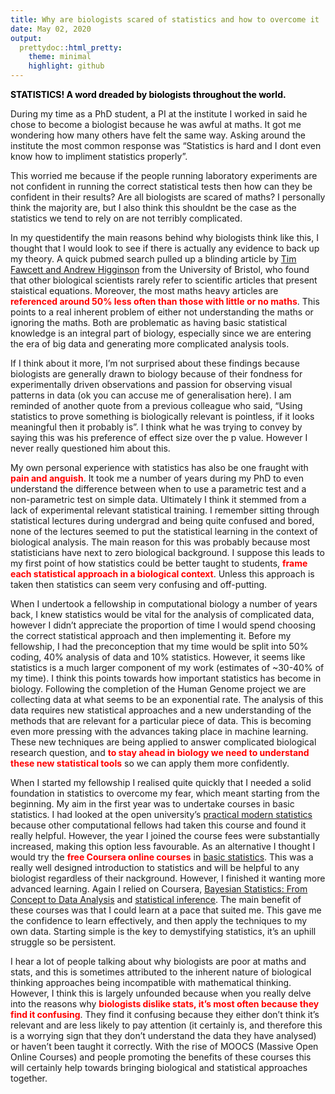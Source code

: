 ```yaml
---
title: Why are biologists scared of statistics and how to overcome it
date: May 02, 2020
output: 
  prettydoc::html_pretty:
    theme: minimal
    highlight: github
---
```


<b style=color:black;>STATISTICS! A word dreaded by biologists throughout the world.</b>

During my time as a PhD student, a PI at the institute I worked in said he chose to become a biologist because he was awful at maths. It got me wondering how many others have felt the same way. Asking around the institute the most common response was "Statistics is hard and I dont even know how to impliment statistics properly". 

This worried me because if the people running laboratory experiments are not confident in running the correct statistical tests then how can they be confident in their results? Are all biologists are scared of maths? I personally think the majority are, but I also think this shouldnt be the case as the statistics we tend to rely on are not terribly complicated. 

In my questidentify the main reasons behind why biologists think like this, I thought that I would look to see if there is actually any evidence to back up my theory. A quick pubmed search pulled up a blinding article by <a href="http://www.pnas.org/content/109/29/11735.abstract">Tim Fawcett and Andrew Higginson</a>  from the University of Bristol, who found that other biological scientists rarely refer to scientific articles that present staistical equations. Moreover, the most maths heavy articles are <b style=color:red;>referenced around 50% less often than those with little or no maths</b>. This points to a real inherent problem of either not understanding the maths or ignoring the maths. Both are problematic as having basic statistical knowledge is an integral part of biology, especially since we are entering the era of big data and generating more complicated analysis tools.

If I think about it more, I’m not surprised about these findings because biologists are generally drawn to biology because of their fondness for experimentally driven observations and passion for observing visual patterns in data (ok you can accuse me of generalisation here). I am reminded of another quote from a previous colleague who said, “Using statistics to prove something is biologically relevant is pointless, if it looks meaningful then it probably is”. I think what he was trying to convey by saying this was his preference of effect size over the p value. However I never really questioned him about this. 

My own personal experience with statistics has also be one fraught with <b style=color:red;>pain and anguish</b>. It took me a number of years during my PhD to even understand the difference between when to use a parametric test and a non-parametric test on simple data. Ultimately I think it stemmed from a lack of experimental relevant statistical training. I remember sitting through statistical lectures during undergrad and being quite confused and bored, none of the lectures seemed to put the statistical learning in the context of biological analysis. The main reason for this was probably because most statisticians have next to zero biological background. I suppose this leads to my first point of how statistics could be better taught to students, <b style=color:red;>frame each statistical approach in a biological context</b>. Unless this approach is taken then statistics can seem very confusing and off-putting.

When I undertook a fellowship in computational biology a number of years back, I knew statistics would be vital for the analysis of complicated data, however I didn’t appreciate the proportion of time I would spend choosing the correct statistical approach and then implementing it. Before my fellowship, I had the preconception that my time would be split into 50% coding, 40% analysis of data and 10% statistics. However, it seems like statistics is a much larger component of my work (estimates of ~30-40% of my time). I think this points towards how important statistics has become in biology. Following the completion of the Human Genome project we are collecting data at what seems to be an exponential rate. The analysis of this data requires new statistical approaches and a new understanding of the methods that are relevant for a particular piece of data. This is becoming even more pressing with the advances taking place in machine learning. These new techniques are being applied to answer complicated biological research question, and <b style=color:red;>to stay ahead in biology we need to understand these new statistical tools</b> so we can apply them more confidently. 

When I started my fellowship I realised quite quickly that I needed a solid foundation in statistics to overcome my fear, which meant starting from the beginning. My aim in the first year was to undertake courses in basic statistics. I had looked at the open university’s <a href="http://www.open.ac.uk/courses/modules/m249">practical modern statistics</a> because other computational fellows had taken this course and found it really helpful. However, the year I joined the course fees were substantially increased, making this option less favourable. As an alternative I thought I would try the <b style=color:red;>free Coursera online courses</b> in <a href="https://www.coursera.org/learn/basic-statistics/home/welcome">basic statistics</a>. This was a really well designed introduction to statistics and will be helpful to any biologist regardless of their nackground. However, I finished it wanting more advanced learning. Again I relied on Coursera,  <a href="https://www.coursera.org/learn/bayesian-statistics/home/welcome">Bayesian Statistics: From Concept to Data Analysis</a> and <a href="https://www.coursera.org/learn/statistical-inference">statistical inference</a>. The main benefit of these courses was that I could learn at a pace that suited me. This gave me the confidence to learn effectively, and then apply the techniques to my own data. Starting simple is the key to demystifying statistics, it’s an uphill struggle so be persistent.

I hear a lot of people talking about why biologists are poor at maths and stats, and this is sometimes attributed to the inherent nature of biological thinking approaches being incompatible with mathematical thinking. However, I think this is largely unfounded because when you really delve into the reasons why <b style=color:red;>biologists dislike stats, it's most often because they find it confusing</b>. They find it confusing because they either don’t think it’s relevant and are less likely to pay attention (it certainly is, and therefore this is a worrying sign that they don’t understand the data they have analysed) or haven’t been taught it correctly. With the rise of MOOCS (Massive Open Online Courses) and people promoting the benefits of these courses this will certainly help towards bringing biological and statistical approaches together.